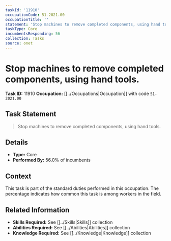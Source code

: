 ```yaml
---
taskId: '11910'
occupationCode: 51-2021.00
occupationTitle: ''
statement: 'Stop machines to remove completed components, using hand tools.'
taskType: Core
incumbentsResponding: 56
collection: Tasks
source: onet
---
```

# Stop machines to remove completed components, using hand tools.

**Task ID:** 11910
**Occupation:** [[../Occupations|Occupation]] with code `51-2021.00`

## Task Statement

> Stop machines to remove completed components, using hand tools.

## Details

- **Type:** Core
- **Performed By:** 56.0% of incumbents

## Context

This task is part of the standard duties performed in this occupation. The percentage indicates how common this task is among workers in the field.

## Related Information

- **Skills Required:** See [[../Skills|Skills]] collection
- **Abilities Required:** See [[../Abilities|Abilities]] collection
- **Knowledge Required:** See [[../Knowledge|Knowledge]] collection
